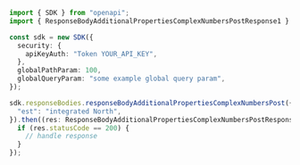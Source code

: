 ```typescript showLineNumbers copy filename="Response Body Additional Properties Complex Numbers Post usage example"
import { SDK } from "openapi";
import { ResponseBodyAdditionalPropertiesComplexNumbersPostResponse1 } from "openapi/dist/sdk/models/operations";

const sdk = new SDK({
  security: {
    apiKeyAuth: "Token YOUR_API_KEY",
  },
  globalPathParam: 100,
  globalQueryParam: "some example global query param",
});

sdk.responseBodies.responseBodyAdditionalPropertiesComplexNumbersPost({
  "est": "integrated North",
}).then((res: ResponseBodyAdditionalPropertiesComplexNumbersPostResponse1) => {
  if (res.statusCode == 200) {
    // handle response
  }
});
```
